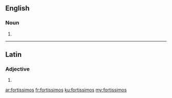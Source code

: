 ==English==

===Noun===
{{head|en|plural}}

# {{plural of|fortissimo|lang=en|nocat=1}}

----

==Latin==

===Adjective===
{{la-adj-form|fortissimos}}

# {{inflection of|fortissimus||acc|m|p|lang=la}}

[[ar:fortissimos]]
[[fr:fortissimos]]
[[ku:fortissimos]]
[[my:fortissimos]]